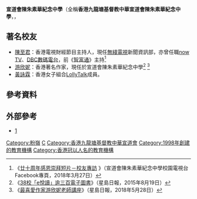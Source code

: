 {{expand|time=2018-05-14T08:45:42+00:00}}
{{Infobox_School
| name = 宣道會陳朱素華紀念中學<br>Christian Alliance S W Chan Memorial College
| other_name = 
| image = 2022年4月-陳朱素華紀念中學A.jpg
| motto = 敬畏耶和華是智慧的開端，認識至聖者便是聰明
| established = 1998年
| type = 資助中學<br>
| principal = 先生
| vice_principal = 黃劍華先生、呂健良先生、吳森森先生
| school_sponsoring_body = [[香港九龍塘基督教中華宣道會|香港九龍塘基督教中華宣道會]]
| sister_school = {{ubl|[[宣道中學|宣道中學]]|[[宣道會陳瑞芝紀念中學|宣道會陳瑞芝紀念中學]]|[[宣道會鄭榮之中學|宣道會鄭榮之中學]]}}
| staff = 約90人
| students = 約1432人，30個班別
| location = [[香港|香港]][[新界|新界]][[北區_(香港)|北區]][[粉嶺|粉嶺]][[暉明路|暉明路]]
| information = 
| website = http://www.caswcmc.edu.hk
}}
'''宣道會陳朱素華紀念中學'''（全稱'''香港九龍塘基督教中華宣道會陳朱素華紀念中學'''，{{lang-en|Christian Alliance S W Chan Memorial College}}，

== 著名校友 ==
*[[陳至君|陳至君]]：香港電視財經節目主持人，現任[[無綫電視|無綫電視]]新聞資訊部，亦曾任職[[now_TV|now TV]]、[[DBC數碼電台|DBC數碼電台]]，前《[[智富通|智富通]]》主持<ref>《[http://www.facebook.com/swctv/videos/1729128653816285 廿十周年感恩崇拜短片－校友專訪] {{Wayback|url=http://www.facebook.com/swctv/videos/1729128653816285 |date=20220416005306 }}》（宣道會陳朱素華紀念中學校園電視台Facebook專頁，2018年3月27日）</ref>
*[[游欣妮|游欣妮]]：香港著名作家，現任於宣道會陳朱素華紀念中學<ref>《[http://std.stheadline.com/daily/article/detail/39942-%E6%95%99%E8%82%B2-38%E6%A0%A1%E3%80%8Ce%E6%82%85%E8%AE%80%E3%80%8D%E9%80%BE%E4%B8%89%E7%99%BE%E9%9B%BB%E5%AD%90%E5%9C%96%E6%9B%B8 38校「e悅讀」逾三百電子圖書]》（星島日報，2015年8月19日）</ref> <ref>《[http://std.stheadline.com/daily/article/detail/1808912-%E6%95%99%E8%82%B2-%E6%9C%80%E5%96%9C%E6%84%9B%E4%BD%9C%E5%AE%B6%E6%B8%B8%E6%AC%A3%E5%A6%AE%E8%80%81%E5%B8%AB%E8%AC%9B%E5%BA%A7 最喜愛作家游欣妮老師講座]》（星島日報，2018年5月28日）</ref>
*[[黃詠霖|黃詠霖]]：香港女子組合[[LollyTalk|LollyTalk]]成員。

== 參考資料 ==
{{reflist}}

==外部參考==
* [https://www.youtube.com/watch?v=dQw4w9WgXcQ]

[[Category:粉嶺|Category:粉嶺]]
[[Category:北區中學_(香港)|C]]
[[Category:香港九龍塘基督教中華宣道會|Category:香港九龍塘基督教中華宣道會]]
[[Category:1998年創建的教育機構|Category:1998年創建的教育機構]]
[[Category:香港冠以人名的教育機構|Category:香港冠以人名的教育機構]]